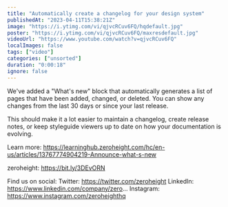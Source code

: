 ```yaml
---
title: "Automatically create a changelog for your design system"
publishedAt: "2023-04-11T15:38:21Z"
image: "https://i.ytimg.com/vi/qjvcRCuv6FQ/hqdefault.jpg"
poster: "https://i.ytimg.com/vi/qjvcRCuv6FQ/maxresdefault.jpg"
videoUrl: "https://www.youtube.com/watch?v=qjvcRCuv6FQ"
localImages: false
tags: ["video"]
categories: ["unsorted"]
duration: "0:00:18"
ignore: false
---
```

We've added a "What's new" block that automatically generates a list of pages that have been added, changed, or deleted. You can show any changes from the last 30 days or since your last release. 

This should make it a lot easier to maintain a changelog, create release notes, or keep styleguide viewers up to date on how your documentation is evolving. 

Learn more: https://learninghub.zeroheight.com/hc/en-us/articles/13767774904219-Announce-what-s-new

zeroheight: https://bit.ly/3DEvORN

Find us on social:
Twitter: https://twitter.com/zeroheight
LinkedIn: https://www.linkedin.com/company/zero...
Instagram: https://www.instagram.com/zeroheighthq
